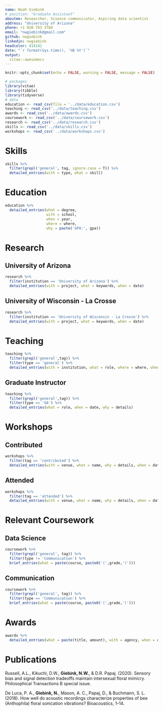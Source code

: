 ```yaml
---
name: Noah Giebink
# position: "Graduate Assistant"
aboutme: Researcher, Science communicator, Aspiring data scientist
address: "University of Arizona"
phone: +1 920 763 3784
email: "nwgiebink@gmail.com"
github: nwgiebink
linkedin: nwgiebink
headcolor: 414141
date: "`r format(Sys.time(), '%B %Y')`"
output: 
  vitae::awesomecv
---
```

```r
knitr::opts_chunk$set(echo = FALSE, warning = FALSE, message = FALSE)

# packages
library(vitae)
library(tibble)
library(tidyverse)
# data
education <- read_csv(file = '../data/education.csv')
teaching <- read_csv('../data/teaching.csv')
awards <- read_csv('../data/awards.csv')
coursework <- read_csv('../data/coursework.csv')
research <- read_csv('../data/research.csv')
skills <- read_csv('../data/skills.csv')
workshops <- read_csv('../data/workshops.csv')
```

# Skills

```r
skills %>%
  filter(grepl('general', tag, ignore.case = T)) %>%
  detailed_entries(with = type, what = skill)
```

# Education

```r
education %>% 
  detailed_entries(what = degree, 
                   with = school, 
                   when = year, 
                   where = where, 
                   why = paste('GPA:', gpa))
```

# Research
## University of Arizona
```r
research %>% 
  filter(institution == 'University of Arizona') %>%
  detailed_entries(with = project, what = keywords, when = date)
```
## University of Wisconsin - La Crosse
```r
research %>% 
  filter(institution == 'University of Wisconsin - La Crosse') %>%
  detailed_entries(with = project, what = keywords, when = date)
```

# Teaching

```r
teaching %>% 
  filter(grepl('general',tag)) %>%
  filter(type == 'general') %>%
  detailed_entries(with = institution, what = role, where = where, when = date, why = details)
```

## Graduate Instructor

```r
teaching %>%
  filter(grepl('general',tag)) %>%
  filter(type == 'GA') %>%
  detailed_entries(what = role, when = date, why = details)
```

# Workshops

## Contributed
```r
workshops %>%
  filter(tag == 'contributed') %>%
  detailed_entries(with = venue, what = name, why = details, when = date)
```

## Attended
```r
workshops %>%
  filter(tag == 'attended') %>%
  detailed_entries(with = venue, what = name, why = details, when = date)
```

# Relevant Coursework

## Data Science
```r
coursework %>%
  filter(grepl('general', tag)) %>%
  filter(type != 'Communication') %>%
  brief_entries(what = paste(course, paste0('(',grade,')')))
```
## Communication
```r
coursework %>%
  filter(grepl('general', tag)) %>%
  filter(type == 'Communication') %>%
  brief_entries(what = paste(course, paste0('(',grade,')')))
```

# Awards

```r
awards %>%
  detailed_entries(what = paste(title, amount), with = agency, when = date)
```

# Publications
Russell, A.L., Kikuchi, D.W., **Giebink, N.W.**, & D.R. Papaj. (2020).  Sensory bias and signal detection tradeoffs maintain intersexual floral mimicry. Philosophical Transactions B special issue. 

De Luca, P. A., **Giebink, N.**, Mason, A. C., Papaj, D., & Buchmann, S. L. (2018). How well do acoustic recordings characterize properties of bee (Anthophila) floral sonication vibrations? Bioacoustics, 1–14. 



